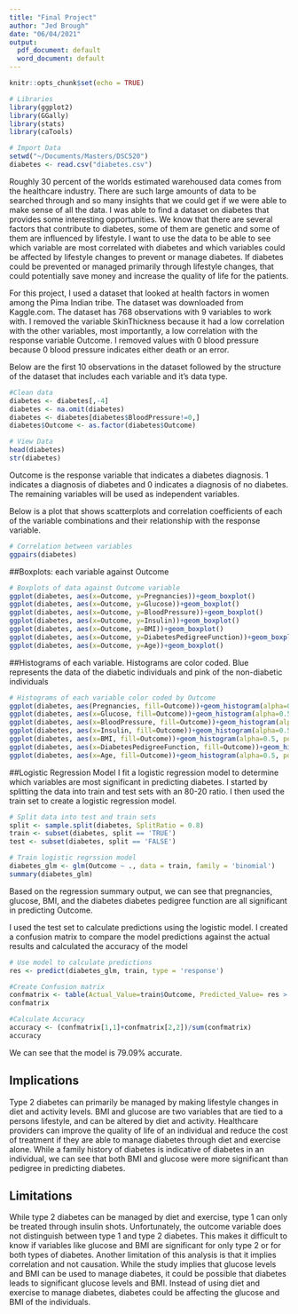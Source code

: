 ```yaml
---
title: "Final Project"
author: "Jed Brough"
date: "06/04/2021"
output:
  pdf_document: default
  word_document: default
---
```


```r
knitr::opts_chunk$set(echo = TRUE)
```



```r
# Libraries
library(ggplot2)
library(GGally)
library(stats)
library(caTools)

# Import Data
setwd("~/Documents/Masters/DSC520")
diabetes <- read.csv("diabetes.csv")
```



Roughly 30 percent of the worlds estimated warehoused data comes from the healthcare industry. There are such large amounts of data to be searched through and so many insights that we could get if we were able to make sense of all the data. I was able to find a dataset on diabetes that provides some interesting opportunities. We know that there are several factors that contribute to diabetes, some of them are genetic and some of them are influenced by lifestyle. I want to use the data to be able to see which variable are most correlated with diabetes and which variables could be affected by lifestyle changes to prevent or manage diabetes. If diabetes could be prevented or managed primarily through lifestyle changes, that could potentially save money and increase the quality of life for the patients.

For this project, I used a dataset that looked at health factors in women among the Pima Indian tribe. The dataset was downloaded from Kaggle.com. The dataset has 768 observations with 9 variables to work with. I removed the variable SkinThickness because it had a low correlation with the other variables, most importantly, a low correlation with the response variable Outcome. I removed values with 0 blood pressure because 0 blood pressure indicates either death or an error.

Below are the first 10 observations in the dataset followed by the structure of the dataset that includes each variable and it's data type.

```r
#Clean data
diabetes <- diabetes[,-4]
diabetes <- na.omit(diabetes)
diabetes <- diabetes[diabetes$BloodPressure!=0,]
diabetes$Outcome <- as.factor(diabetes$Outcome)

# View Data
head(diabetes)
str(diabetes)
```
Outcome is the response variable that indicates a diabetes diagnosis. 1 indicates a diagnosis of diabetes and 0 indicates a diagnosis of no diabetes. The remaining variables will be used as independent variables.

Below is a plot that shows scatterplots and correlation coefficients of each of the variable combinations and their relationship with the response variable.

```r
# Correlation between variables
ggpairs(diabetes)
```

##Boxplots: each variable against Outcome

```r
# Boxplots of data against Outcome variable
ggplot(diabetes, aes(x=Outcome, y=Pregnancies))+geom_boxplot()
ggplot(diabetes, aes(x=Outcome, y=Glucose))+geom_boxplot()
ggplot(diabetes, aes(x=Outcome, y=BloodPressure))+geom_boxplot()
ggplot(diabetes, aes(x=Outcome, y=Insulin))+geom_boxplot()
ggplot(diabetes, aes(x=Outcome, y=BMI))+geom_boxplot()
ggplot(diabetes, aes(x=Outcome, y=DiabetesPedigreeFunction))+geom_boxplot()
ggplot(diabetes, aes(x=Outcome, y=Age))+geom_boxplot()
```

##Histograms of each variable.
Histograms are color coded. Blue represents the data of the diabetic individuals and pink of the non-diabetic individuals

```r
# Histograms of each variable color coded by Outcome
ggplot(diabetes, aes(Pregnancies, fill=Outcome))+geom_histogram(alpha=0.5, position='identity')
ggplot(diabetes, aes(x=Glucose, fill=Outcome))+geom_histogram(alpha=0.5, position='identity')
ggplot(diabetes, aes(x=BloodPressure, fill=Outcome))+geom_histogram(alpha=0.5, position='identity')
ggplot(diabetes, aes(x=Insulin, fill=Outcome))+geom_histogram(alpha=0.5, position='identity')
ggplot(diabetes, aes(x=BMI, fill=Outcome))+geom_histogram(alpha=0.5, position='identity')
ggplot(diabetes, aes(x=DiabetesPedigreeFunction, fill=Outcome))+geom_histogram(alpha=0.5, position='identity')
ggplot(diabetes, aes(x=Age, fill=Outcome))+geom_histogram(alpha=0.5, position='identity')
```

##Logistic Regression Model
I fit a logistic regression model to determine which variables are most significant in predicting diabetes. I started by splitting the data into train and test sets with an 80-20 ratio. I then used the train set to create a logistic regression model.

```r
# Split data into test and train sets
split <- sample.split(diabetes, SplitRatio = 0.8)
train <- subset(diabetes, split == 'TRUE')
test <- subset(diabetes, split == 'FALSE')

# Train logistic regrssion model
diabetes_glm <- glm(Outcome ~ ., data = train, family = 'binomial')
summary(diabetes_glm)
```

Based on the regression summary output, we can see that pregnancies, glucose, BMI, and the diabetes diabetes pedigree function are all significant in predicting Outcome.

I used the test set to calculate predictions using the logistic model. I created a confusion matrix to compare the model predictions against the actual results and calculated the accuracy of the model

```r
# Use model to calculate predictions
res <- predict(diabetes_glm, train, type = 'response')

#Create Confusion matrix
confmatrix <- table(Actual_Value=train$Outcome, Predicted_Value= res > 0.5)
confmatrix

#Calculate Accuracy
accuracy <- (confmatrix[1,1]+confmatrix[2,2])/sum(confmatrix)
accuracy
```

We can see that the model is 79.09% accurate.

## Implications

Type 2 diabetes can primarily be managed by making lifestyle changes in diet and activity levels. BMI and glucose are two variables that are tied to a persons lifestyle, and can be altered by diet and activity. Healthcare providers can improve the quality of life of an individual and reduce the cost of treatment if they are able to manage diabetes through diet and exercise alone. While a family history of diabetes is indicative of diabetes in an individual, we can see that both BMI and glucose were more significant than pedigree in predicting diabetes.

## Limitations

While type 2 diabetes can be managed by diet and exercise, type 1 can only be treated through insulin shots. Unfortunately, the outcome variable does not distinguish between type 1 and type 2 diabetes. This makes it difficult to know if variables like glucose and BMI are significant for only type 2 or for both types of diabetes. Another limitation of this analysis is that it implies correlation and not causation. While the study implies that glucose levels and BMI can be used to manage diabetes, it could be possible that diabetes leads to significant glucose levels and BMI. Instead of using diet and exercise to manage diabetes, diabetes could be affecting the glucose and BMI of the individuals.




